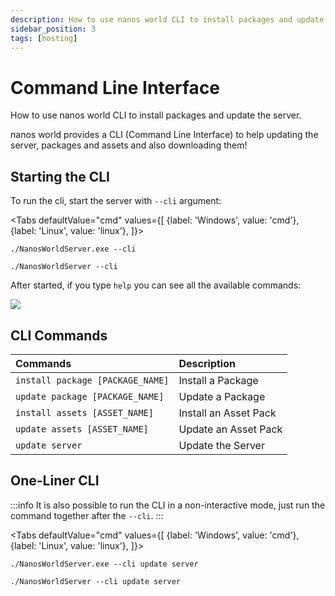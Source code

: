 ```yaml
---
description: How to use nanos world CLI to install packages and update the server.
sidebar_position: 3
tags: [hosting]
---
```


# Command Line Interface

How to use nanos world CLI to install packages and update the server.


nanos world provides a CLI \(Command Line Interface\) to help updating the server, packages and assets and also downloading them!

## Starting the CLI

To run the cli, start the server with `--cli` argument:

<Tabs
  defaultValue="cmd"
  values={[
    {label: 'Windows', value: 'cmd'},
    {label: 'Linux', value: 'linux'},
  ]}>
  <TabItem value="cmd">

```shell
./NanosWorldServer.exe --cli
```

  </TabItem>
  <TabItem value="linux">

```shell
./NanosWorldServer --cli
```

  </TabItem>
</Tabs>

 After started, if you type `help` you can see all the available commands:

![](/img/docs/cli-01.jpg)

## CLI Commands

| Commands | Description |
| :--- | :--- |
| `install package [PACKAGE_NAME]` | Install a Package |
| `update package [PACKAGE_NAME]` | Update a Package |
| `install assets [ASSET_NAME]` | Install an Asset Pack |
| `update assets [ASSET_NAME]` | Update an Asset Pack |
| `update server` | Update the Server |

## One-Liner CLI

:::info
It is also possible to run the CLI in a non-interactive mode, just run the command together after the `--cli`.
:::

<Tabs
  defaultValue="cmd"
  values={[
    {label: 'Windows', value: 'cmd'},
    {label: 'Linux', value: 'linux'},
  ]}>
  <TabItem value="cmd">

```shell
./NanosWorldServer.exe --cli update server
```

  </TabItem>
  <TabItem value="linux">

```shell
./NanosWorldServer --cli update server
```

  </TabItem>
</Tabs>
